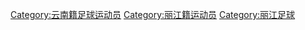 [[Category:云南籍足球运动员|Category:云南籍足球运动员]]
[[Category:丽江籍运动员|Category:丽江籍运动员]]
[[Category:丽江足球|Category:丽江足球]]